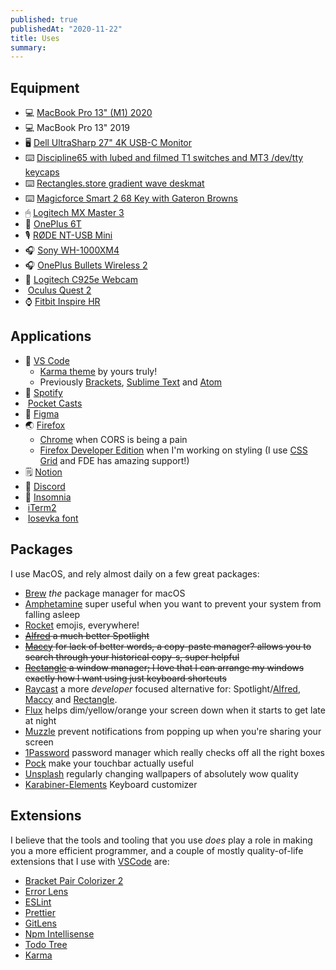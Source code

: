 ```yaml
---
published: true
publishedAt: "2020-11-22"
title: Uses
summary:
---
```


## Equipment

- 💻 [MacBook Pro 13" (M1) 2020](https://www.apple.com/in/macbook-pro-13)
- 💻 MacBook Pro 13" 2019
- 🖥 [Dell UltraSharp 27" 4K USB-C Monitor](https://www.dell.com/en-us/work/shop/dell-ultrasharp-27-4k-usb-c-monitor-u2720q/apd/210-avjv/monitors-monitor-accessories)
- ⌨️ [Discipline65 with lubed and filmed T1 switches and MT3 /dev/tty keycaps](https://twitter.com/_SreetamDas/status/1373175729567928321)
- ⌨️ [Rectangles.store gradient wave deskmat](https://rectangles.store/collections/deskmats/products/rectangles-store-deskmat?variant=40018869780636)
- ⌨️ [Magicforce Smart 2 68 Key with Gateron Browns](https://www.aliexpress.com/item/33026059233.html)
- 🖱 [Logitech MX Master 3](https://www.logitech.com/en-us/products/mice/mx-master-3.910-005620.html?crid=7)
- 📱 [OnePlus 6T](https://www.oneplus.com/6t)
- 🎙️ [RØDE NT-USB Mini](https://www.rode.com/microphones/usb/nt-usb-mini)
- 🎧 [Sony WH-1000XM4](https://www.sony.com/electronics/headband-headphones/wh-1000xm4)
- 🎧 [OnePlus Bullets Wireless 2](https://www.oneplus.com/bullets-wireless-2)
- 📸 [Logitech C925e Webcam](https://www.logitech.com/en-us/products/webcams/c925e-business-webcam.960-001075.html?crid=34)
- &#8203;<SiOculus /> [Oculus Quest 2](https://www.oculus.com/quest-2)
- ⌚️ [Fitbit Inspire HR](https://www.fitbit.com/in/inspire)

## Applications

- 📝 [VS Code](https://code.visualstudio.com)
  - [Karma theme](https://github.com/sreetamdas/karma) by yours truly!
  - Previously [Brackets](http://brackets.io), [Sublime Text](https://www.sublimetext.com) and [Atom](https://atom.io)
- 🎵 [Spotify](https://open.spotify.com/user/22nkuerb2tgjpqwhy4tp4aecq?si=q0YnurxaQxiWIIvc7G4-ZA)
- &#8203;<FaPodcast /> [Pocket Casts](https://www.pocketcasts.com)
- 🎨 [Figma](https://www.figma.com)
- 🌏 [Firefox](https://www.mozilla.org)
  - [Chrome](https://www.google.com/chrome) when CORS is being a pain
  - [Firefox Developer Edition](https://www.mozilla.org/en-US/firefox/developer) when I'm working on styling (I use [CSS Grid](https://developer.mozilla.org/en-US/docs/Web/CSS/CSS_Grid_Layout) and
    FDE has amazing support!)
- 🗒 [Notion](https://www.notion.so)
- 💬 [Discord](https://discord.com)
- 📮 [Insomnia](https://insomnia.rest)
- &#8203;<BsTerminalFill /> [iTerm2](https://iterm2.com)
- &#8203;<FaFont /> [Iosevka font](https://typeof.net/Iosevka)

## Packages

I use MacOS, and rely almost daily on a few great packages:

- [Brew](https://brew.sh) _the_ package manager for macOS
- [Amphetamine](https://apps.apple.com/us/app/amphetamine/id937984704?mt=12) super useful when you want to prevent your system from falling asleep
- [Rocket](https://matthewpalmer.net/rocket) emojis, everywhere!
- ~~[Alfred](https://www.alfredapp.com) a much better Spotlight~~
- ~~[Maccy](https://maccy.app) for lack of better words, a copy-paste manager? allows you to search through your historical copy-s, super helpful~~
- ~~[Rectangle](https://rectangleapp.com) a window manager; I love that I can arrange my windows exactly how I want using just keyboard shortcuts~~
- [Raycast](https://www.raycast.com) a more _developer_ focused alternative for: Spotlight/[Alfred](https://www.alfredapp.com), [Maccy](https://maccy.app) and [Rectangle](https://rectangleapp.com).
- [Flux](https://justgetflux.com) helps dim/yellow/orange your screen down when it starts to get late at night
- [Muzzle](https://muzzleapp.com) prevent notifications from popping up when you're sharing your screen
- [1Password](https://1password.com) password manager which really checks off all the right boxes
- [Pock](https://pock.dev) make your touchbar actually useful
- [Unsplash](https://unsplash.com) regularly changing wallpapers of absolutely wow quality
- [Karabiner-Elements](https://karabiner-elements.pqrs.org/) Keyboard customizer

## Extensions

I believe that the tools and tooling that you use _does_ play a role in making you a more efficient programmer, and a couple of mostly quality-of-life extensions that I use with [VSCode](https://code.visualstudio.com) are:

- [Bracket Pair Colorizer 2](https://marketplace.visualstudio.com/items?itemName=CoenraadS.bracket-pair-colorizer-2)
- [Error Lens](https://marketplace.visualstudio.com/items?itemName=usernamehw.errorlens)
- [ESLint](https://marketplace.visualstudio.com/items?itemName=dbaeumer.vscode-eslint)
- [Prettier](https://marketplace.visualstudio.com/items?itemName=esbenp.prettier-vscode)
- [GitLens](https://marketplace.visualstudio.com/items?itemName=eamodio.gitlens)
- [Npm Intellisense](https://marketplace.visualstudio.com/items?itemName=christian-kohler.npm-intellisense)
- [Todo Tree](https://marketplace.visualstudio.com/items?itemName=Gruntfuggly.todo-tree)
- [Karma](/karma)

